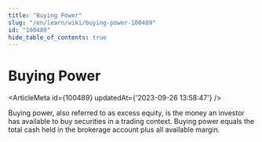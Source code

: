 ```yaml
---
title: "Buying Power"
slug: "/en/learn/wiki/buying-power-100489"
id: "100489"
hide_table_of_contents: true
---
```



# Buying Power

<ArticleMeta id={100489} updatedAt={'2023-09-26 13:58:47'} />
<div className='border-solid border-b border-t-0 my-4 border-[var(--ifm-color-gray-300)]' />

Buying power, also referred to as excess equity, is the money an investor has available to buy securities in a trading context. Buying power equals the total cash held in the brokerage account plus all available margin.
